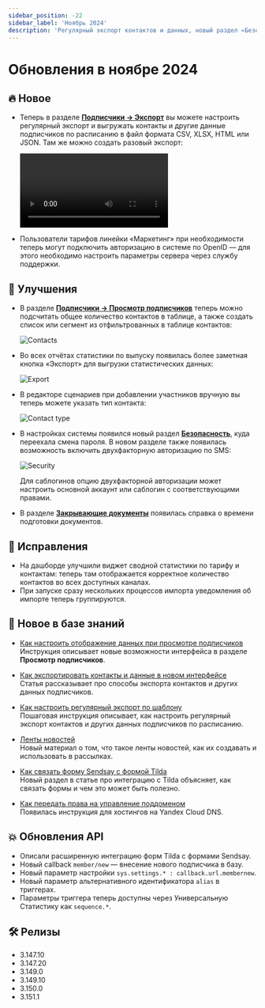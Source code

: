 ```yaml
---
sidebar_position: -22
sidebar_label: 'Ноябрь 2024'
description: 'Регулярный экспорт контактов и данных, новый раздел «Безопасность», другие улучшения и исправления платформы'
---
```



# Обновления в ноябре 2024

## 🔥 Новое

- Теперь в разделе [**Подписчики → Экспорт**](https://app.sendsay.ru/subscribers/export) вы можете настроить регулярный экспорт и выгружать контакты и другие данные подписчиков по расписанию в файл формата CSV, XLSX, HTML или JSON. Там же можно создать разовый экспорт:

  <Video src={exportContacts} />

- Пользователи тарифов линейки «Маркетинг» при необходимости теперь могут подключить авторизацию в системе по OpenID — для этого необходимо настроить параметры сервера через <SupportLink>службу поддержки</SupportLink>.

## 🚀 Улучшения

- В разделе [**Подписчики → Просмотр подписчиков**](https://app.sendsay.ru/subscribers/contacts) теперь можно подсчитать общее количество контактов в таблице, а также создать список или сегмент из отфильтрованных в таблице контактов:

  ![Contacts](/img/updates/2024/updates-november-2024/contacts.gif)

- Во всех отчётах статистики по выпуску появилась более заметная кнопка «Экспорт» для выгрузки статистических данных:

  ![Export](/img/updates/2024/updates-november-2024/export.png)

- В редакторе сценариев при добавлении участников вручную вы теперь можете указать тип контакта:

  ![Contact type](/img/updates/2024/updates-november-2024/contact-type.png)

- В настройках системы появился новый раздел [**Безопасность**](https://app.sendsay.ru/account/security), куда переехала смена пароля. В новом разделе также появилась возможность включить двухфакторную авторизацию по SMS:

  ![Security](/img/updates/2024/updates-november-2024/security.png)

  Для саблогинов опцию двухфакторной авторизации может настроить основной аккаунт или саблогин с соответствующими правами.

- В разделе [**Закрывающие документы**](https://app.sendsay.ru/billing/closing-documents) появилась справка о времени подготовки документов.

## 🐛 Исправления

- На дашборде улучшили виджет сводной статистики по тарифу и контактам: теперь там отображается корректное количество контактов во всех доступных каналах.
- При запуске сразу нескольких процессов импорта уведомления об импорте теперь группируются.

## 📖 Новое в базе знаний

- [Как настроить отображение данных при просмотре подписчиков](https://docs.sendsay.ru/subscribers/contacts/how-to-display-data)<br/>
  Инструкция описывает новые возможности интерфейса в разделе **Просмотр подписчиков**.

- [Как экспортировать контакты и данные в новом интерфейсе](https://docs.sendsay.ru/subscribers/import-and-export/how-to-export-contacts-in-the-new-interface)<br/>
  Статья рассказывает про способы экспорта контактов и других данных подписчиков.

- [Как настроить регулярный экспорт по шаблону](https://docs.sendsay.ru/automations/autoimport/how-to-set-autoexport)<br/>
  Пошаговая инструкция описывает, как настроить регулярный экспорт контактов и других данных подписчиков по расписанию.

- [Ленты новостей](https://docs.sendsay.ru/email-campaigns/personalization/rss)<br/>
  Новый материал о том, что такое ленты новостей, как их создавать и использовать в рассылках.

- [Как связать форму Sendsay с формой Tilda](https://docs.sendsay.ru/integrations/integration-with-tilda/#как-связать-форму-sendsay-с-формой-tilda)<br/>
  Новый раздел в статье про интеграцию с Tilda объясняет, как связать формы и чем это может быть полезно.

- [Как передать права на управление поддоменом](https://docs.sendsay.ru/email-campaigns/settings/how-to-delegate-subdomain)<br/>
  Появилась инструкция для хостингов на Yandex Cloud DNS.

## 💥 Обновления API

- Описали расширенную интеграцию форм Tilda c формами Sendsay.
- Новый callback `member/new` — внесение нового подписчика в базу.
- Новый параметр настройки `sys.settings.* : callback.url.membernew`.
- Новый параметр альтернативного идентификатора `alias` в триггерах.
- Параметры триггера теперь доступны через Универсальную Статистику как `sequence.*`.

## 🛠️ Релизы

- 3.147.10
- 3.147.20
- 3.149.0
- 3.149.10
- 3.150.0
- 3.151.1

